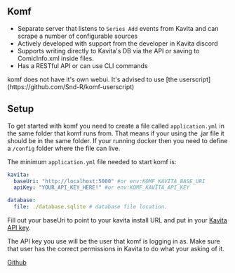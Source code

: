
## Komf

* Separate server that listens to `Series Add` events from Kavita and can scrape a number of configurable sources 
* Actively developed with support from the developer in Kavita discord
* Supports writing directly to Kavita's DB via the API or saving to ComicInfo.xml inside files.
* Has a RESTful API or can use CLI commands

<Callout type="info">
  komf does not have it's own webui. It's advised to use [the userscript](https://github.com/Snd-R/komf-userscript)
</Callout>

## Setup
To get started with komf you need to create a file called `application.yml` in the same folder that komf runs from. That means if your using the .jar file it should be in the same folder. 
If your running docker then you need to define a `/config` folder where the file can live. 

The minimum `application.yml` file needed to start komf is:

```yml copy
kavita:
  baseUri: "http://localhost:5000" #or env:KOMF_KAVITA_BASE_URI
  apiKey: "YOUR_API_KEY_HERE!" #or env:KOMF_KAVITA_API_KEY

database:
  file: ./database.sqlite # database file location.
```

Fill out your baseUri to point to your kavita install URL and put in your [Kavita API key](../user-settings/3rdpartycilents.mdx#api-key). 

<Callout type="info">
  The API key you use will be the user that komf is logging in as. Make sure that user has the correct permissions in Kavita to do what your asking of it.
</Callout>


[Github](https://github.com/Snd-R/komf)
